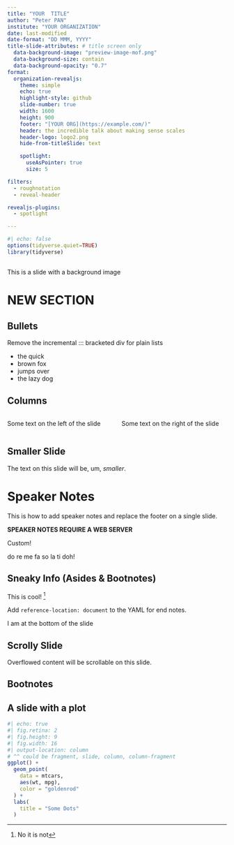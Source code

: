 ```yaml
---
title: "YOUR  TITLE"
author: "Peter PAN"
institute: "YOUR ORGANIZATION"
date: last-modified
date-format: "DD MMM, YYYY"
title-slide-attributes: # title screen only
  data-background-image: "preview-image-mof.png"
  data-background-size: contain
  data-background-opacity: "0.7"
format:
  organization-revealjs:
    theme: simple 
    echo: true
    highlight-style: github
    slide-number: true
    width: 1600
    height: 900
    footer: "[YOUR ORG](https://example.com/)"
    header: the incredible talk about making sense scales
    header-logo: logo2.png
    hide-from-titleSlide: text

    spotlight:
      useAsPointer: true
      size: 5

filters:
  - roughnotation
  - reveal-header

revealjs-plugins:
  - spotlight

---
```


```r
#| echo: false
options(tidyverse.quiet=TRUE)
library(tidyverse)
```

## { background-image="preview-image-mof.png" background-opacity="0.7" background-size="contain"  } 
::: header

This is a slide with a background image

:::


# NEW SECTION 

## Bullets 

Remove the incremental ::: bracketed div for plain lists

::: {.incremental}
- the quick
- brown fox
- jumps over
- the lazy dog
:::

## Columns

:::: {.columns}

::: {.column width="50%"}
Some text on the left of the slide
:::

::: {.column width="50%"}
Some text on the right of the slide
:::

::::

## Smaller Slide {.smaller}

The text on this slide will be, um, _smaller_.

# Speaker Notes

This is how to add speaker notes and replace the footer on a single slide.

**SPEAKER NOTES REQUIRE A WEB SERVER**

::: footer
Custom!
:::

::: {.notes}
do re me fa so la ti doh!
:::

## Sneaky Info (Asides & Bootnotes) 

This is cool! ^[No it is not] 

Add `reference-location: document` to the YAML for end notes.

::: aside
I am at the bottom of the slide
:::

## Scrolly Slide {.scrollable}

Overflowed content will be scrollable on this slide.

## Bootnotes

## A slide with a plot

```r
#| echo: true
#| fig.retina: 2
#| fig.height: 9
#| fig.width: 16
#| output-location: column
# ^^ could be fragment, slide, column, column-fragment
ggplot() +
  geom_point(
    data = mtcars,
    aes(wt, mpg),
    color = "goldenrod"
  ) +
  labs(
    title = "Some Dots"
  ) 
```

